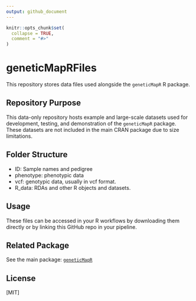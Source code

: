 ```yaml
---
output: github_document
---
```


<!-- README.md is generated from README.Rmd. Please edit that file -->

```r
knitr::opts_chunk$set(
  collapse = TRUE,
  comment = "#>"
)
```


# geneticMapRFiles

This repository stores data files used alongside the `geneticMapR` R package.

## Repository Purpose

This data-only repository hosts example and large-scale datasets used for development, testing, and demonstration of the `geneticMapR` package. These datasets are not included in the main CRAN package due to size limitations.

## Folder Structure

- ID: Sample names and pedigree
- phenotype: phenotypic data 
- vcf: genotypic data, usually in vcf format.
- R_data: RDAs and other R objects and datasets.

## Usage

These files can be accessed in your R workflows by downloading them directly or by linking this GitHub repo in your pipeline.

## Related Package

See the main package: [`geneticMapR`](https://github.com/vegaalfaro/geneticMapR)

## License

[MIT]
